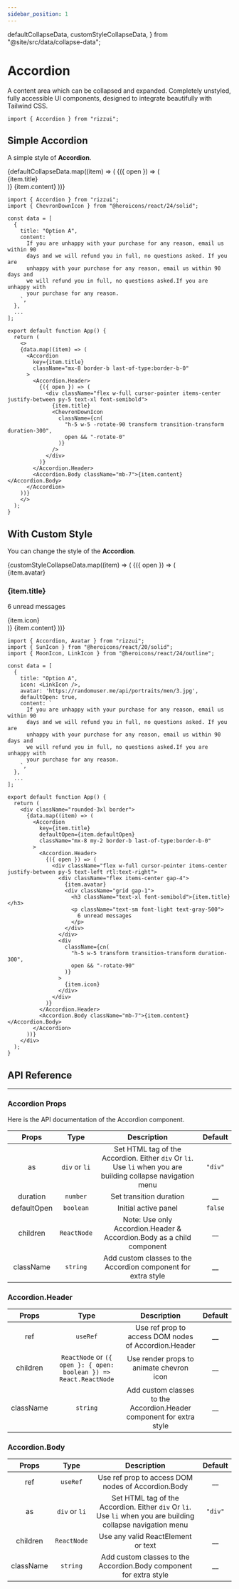 ```yaml
---
sidebar_position: 1
---
```


  defaultCollapseData,
  customStyleCollapseData,
} from "@site/src/data/collapse-data";

# Accordion

A content area which can be collapsed and expanded. Completely unstyled, fully accessible UI components, designed to integrate beautifully with Tailwind CSS.

```tsx
import { Accordion } from "rizzui";
```

<div className="mb-20 md:mb-28" />

## Simple Accordion

A simple style of **Accordion**.

<Paper className="block">
  <div>
    {defaultCollapseData.map((item) => (
      <Accordion
        key={item.title}
        className="mx-8 border-b last-of-type:border-b-0"
      >
        <Accordion.Header>
          {({ open }) => (
            <div className="flex w-full cursor-pointer items-center justify-between py-5 text-xl font-semibold">
              {item.title}
              <ChevronDownIcon
                className={cn(
                  "h-5 w-5 -rotate-90 transform transition-transform duration-300",
                  open && "-rotate-0"
                )}
              />
            </div>
          )}
        </Accordion.Header>
        <Accordion.Body className="mb-7">{item.content}</Accordion.Body>
      </Accordion>
    ))}
  </div>
</Paper>

```tsx
import { Accordion } from "rizzui";
import { ChevronDownIcon } from "@heroicons/react/24/solid";

const data = [
  {
    title: "Option A",
    content: `
      If you are unhappy with your purchase for any reason, email us within 90
      days and we will refund you in full, no questions asked. If you are
      unhappy with your purchase for any reason, email us within 90 days and
      we will refund you in full, no questions asked.If you are unhappy with
      your purchase for any reason.
    `,
  },
  ...
];

export default function App() {
  return (
    <>
    {data.map((item) => (
      <Accordion
        key={item.title}
        className="mx-8 border-b last-of-type:border-b-0"
      >
        <Accordion.Header>
          {({ open }) => (
            <div className="flex w-full cursor-pointer items-center justify-between py-5 text-xl font-semibold">
              {item.title}
              <ChevronDownIcon
                className={cn(
                  "h-5 w-5 -rotate-90 transform transition-transform duration-300",
                  open && "-rotate-0"
                )}
              />
            </div>
          )}
        </Accordion.Header>
        <Accordion.Body className="mb-7">{item.content}</Accordion.Body>
      </Accordion>
    ))}
    </>
  );
}
```

<div className="mb-16" />

## With Custom Style

You can change the style of the **Accordion**.

<Paper className="block">
  <div className="rounded-3xl border">
    {customStyleCollapseData.map((item) => (
      <Accordion
        key={item.title}
        defaultOpen={item.defaultOpen}
        className="mx-8 my-2 border-b last-of-type:border-b-0"
      >
        <Accordion.Header>
          {({ open }) => (
            <div className="flex w-full cursor-pointer items-center justify-between py-5 text-left rtl:text-right">
              <div className="flex items-center gap-4">
                {item.avatar}
                <div className="grid gap-1">
                  <h3 className="text-xl font-semibold">{item.title}</h3>
                  <p className="text-sm font-light text-gray-500">
                    6 unread messages
                  </p>
                </div>
              </div>
              <div
                className={cn(
                  "h-5 w-5 transform transition-transform duration-300",
                  open && "-rotate-90"
                )}
              >
                {item.icon}
              </div>
            </div>
          )}
        </Accordion.Header>
        <Accordion.Body className="mb-7">{item.content}</Accordion.Body>
      </Accordion>
    ))}
  </div>
</Paper>

```tsx
import { Accordion, Avatar } from "rizzui";
import { SunIcon } from "@heroicons/react/20/solid";
import { MoonIcon, LinkIcon } from "@heroicons/react/24/outline";

const data = [
  {
    title: "Option A",
    icon: <LinkIcon />,
    avatar: 'https://randomuser.me/api/portraits/men/3.jpg',
    defaultOpen: true,
    content: `
      If you are unhappy with your purchase for any reason, email us within 90
      days and we will refund you in full, no questions asked. If you are
      unhappy with your purchase for any reason, email us within 90 days and
      we will refund you in full, no questions asked.If you are unhappy with
      your purchase for any reason.
    `,
  },
  ...
];

export default function App() {
  return (
    <div className="rounded-3xl border">
      {data.map((item) => (
        <Accordion
          key={item.title}
          defaultOpen={item.defaultOpen}
          className="mx-8 my-2 border-b last-of-type:border-b-0"
        >
          <Accordion.Header>
            {({ open }) => (
              <div className="flex w-full cursor-pointer items-center justify-between py-5 text-left rtl:text-right">
                <div className="flex items-center gap-4">
                  {item.avatar}
                  <div className="grid gap-1">
                    <h3 className="text-xl font-semibold">{item.title}</h3>
                    <p className="text-sm font-light text-gray-500">
                      6 unread messages
                    </p>
                  </div>
                </div>
                <div
                  className={cn(
                    "h-5 w-5 transform transition-transform duration-300",
                    open && "-rotate-90"
                  )}
                >
                  {item.icon}
                </div>
              </div>
            )}
          </Accordion.Header>
          <Accordion.Body className="mb-7">{item.content}</Accordion.Body>
        </Accordion>
      ))}
    </div>
  );
}
```

<div className="mb-20" />

## API Reference

<hr />

<div className="mb-10" />

### Accordion Props

Here is the API documentation of the Accordion component.

<div className="overflow-x-auto">

|    Props    |     Type      |                                                 Description                                                  | Default |
| :---------: | :-----------: | :----------------------------------------------------------------------------------------------------------: | :-----: |
|     as      | `div` or `li` | Set HTML tag of the Accordion. Either `div` Or `li`. Use `li` when you are building collapse navigation menu | `"div"` |
|  duration   |   `number`    |                                           Set transition duration                                            |  \_\_   |
| defaultOpen |   `boolean`   |                                             Initial active panel                                             | `false` |
|  children   |  `ReactNode`  |                    Note: Use only Accordion.Header & Accordion.Body as a child component                     |  \_\_   |
|  className  |   `string`    |                        Add custom classes to the Accordion component for extra style                         |  \_\_   |

</div>

<div className="mb-10" />

### Accordion.Header

<div className="overflow-x-auto">

|   Props   |                               Type                                |                             Description                              | Default |
| :-------: | :---------------------------------------------------------------: | :------------------------------------------------------------------: | :-----: |
|    ref    |                             `useRef`                              |         Use ref prop to access DOM nodes of Accordion.Header         |  \_\_   |
| children  | `ReactNode` or `({ open }: { open: boolean }) => React.ReactNode` |               Use render props to animate chevron icon               |  \_\_   |
| className |                             `string`                              | Add custom classes to the Accordion.Header component for extra style |  \_\_   |

</div>

<div className="mb-10" />

### Accordion.Body

<div className="overflow-x-auto">

|   Props   |     Type      |                                                 Description                                                  | Default |
| :-------: | :-----------: | :----------------------------------------------------------------------------------------------------------: | :-----: |
|    ref    |   `useRef`    |                              Use ref prop to access DOM nodes of Accordion.Body                              |  \_\_   |
|    as     | `div` or `li` | Set HTML tag of the Accordion. Either `div` Or `li`. Use `li` when you are building collapse navigation menu | `"div"` |
| children  |  `ReactNode`  |                                      Use any valid ReactElement or text                                      |  \_\_   |
| className |   `string`    |                      Add custom classes to the Accordion.Body component for extra style                      |  \_\_   |

</div>
